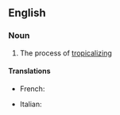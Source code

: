 ==English==

===Noun===
{{en-noun|-}}

# The process of [[tropicalize|tropicalizing]]

====Translations====
{{trans-top}}
* French: {{t+|fr|tropicalisation}}
{{trans-mid}}
* Italian: {{t|it|tropicalizzazione|f}}
{{trans-bottom}}